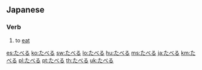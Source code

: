 ==Japanese==

===Verb===
{{ja-verb|h|type=2|rom=taberu}}

# {{ja-def|食べる}} to [[eat]]

[[es:たべる]]
[[ko:たべる]]
[[sw:たべる]]
[[lo:たべる]]
[[hu:たべる]]
[[ms:たべる]]
[[ja:たべる]]
[[km:たべる]]
[[pl:たべる]]
[[pt:たべる]]
[[th:たべる]]
[[uk:たべる]]